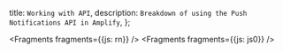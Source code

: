   title: `Working with API`,
  description: `Breakdown of using the Push Notifications API in Amplify`,
};


<Fragments fragments={{js: rn}} />
<Fragments fragments={{js: js0}} />
